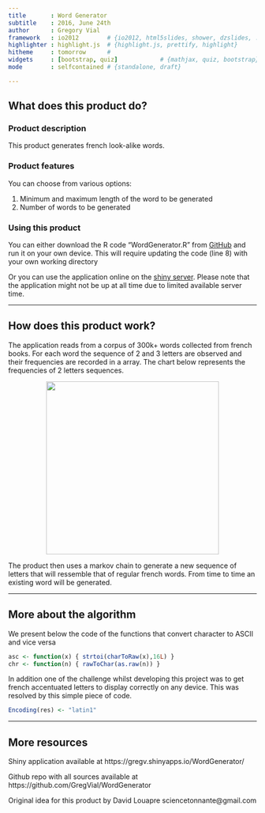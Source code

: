 ```yaml
---
title       : Word Generator
subtitle    : 2016, June 24th
author      : Gregory Vial
framework   : io2012        # {io2012, html5slides, shower, dzslides, ...}
highlighter : highlight.js  # {highlight.js, prettify, highlight}
hitheme     : tomorrow      # 
widgets     : [bootstrap, quiz]            # {mathjax, quiz, bootstrap}
mode        : selfcontained # {standalone, draft}

--- 
```


## What does this product do?

### Product description
This product generates french look-alike words.

### Product features
You can choose from various options:

1. Minimum and maximum length of the word to be generated
2. Number of words to be generated

### Using this product
You can either download the R code "WordGenerator.R" from  <a href="https://github.com/GregVial/WordGenerator">GitHub</a> and run it on your own device. This will require updating the code (line 8) with your own working directory

Or you can use the application online on the <a href="https://gregv.shinyapps.io/WordGenerator/"> shiny server</a>. Please note that the application might not be up at all time due to limited available server time.

--- 

## How does this product work?

The application reads from a corpus of 300k+ words collected from french books. For each word the sequence of 2 and 3 letters are observed and their frequencies are recorded in a array. The chart below represents the frequencies of 2 letters sequences.

<center>
<img src="matrix.png" style="width:350px;height:350px;">
</center>

The product then uses a markov chain to generate a new sequence of letters that will ressemble that of regular french words. From time to time an existing word will be generated.


--- 

## More about the algorithm
We present below the code of the functions that convert character to ASCII and vice versa

```r
asc <- function(x) { strtoi(charToRaw(x),16L) }
chr <- function(n) { rawToChar(as.raw(n)) }
```

In addition one of the challenge whilst developing this project was to get french accentuated letters to display correctly on any device.
This was resolved by this simple piece of code.

```r
Encoding(res) <- "latin1"
```

--- 

## More resources

Shiny application available at https://gregv.shinyapps.io/WordGenerator/

Github repo with all sources available at https://github.com/GregVial/WordGenerator

Original idea for this product by David Louapre sciencetonnante@gmail.com
